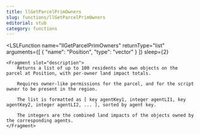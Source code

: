 ```yaml
---
title: llGetParcelPrimOwners
slug: functions/llGetParcelPrimOwners
editorial: stub
category: functions
---
```


<LSLFunction
	name="llGetParcelPrimOwners"
	returnType="list"
	arguments={[
	{
		"name": "Position",
		"type": "vector"
	}
]}
	sleep={2}
>
	<Fragment slot="description">
		Returns a list of up to 100 residents who own objects on the parcel at Position, with per-owner land impact totals.
		
		Requires owner-like permissions for the parcel, and for the script owner to be present in the region.
		
		The list is formatted as [ key agentKey1, integer agentLI1, key agentKey2, integer agentLI2, ... ], sorted by agent key.
		
		The integers are the combined land impacts of the objects owned by the corresponding agents.
	</Fragment>
</LSLFunction>
